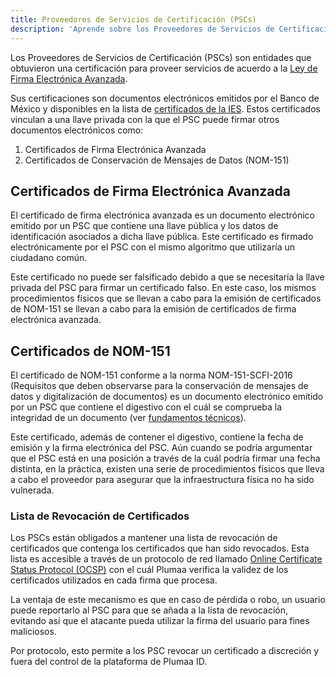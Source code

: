 ```yaml
---
title: Proveedores de Servicios de Certificación (PSCs)
description: 'Aprende sobre los Proveedores de Servicios de Certificación (PSCs)'
---
```


Los Proveedores de Servicios de Certificación (PSCs) son entidades que obtuvieron una certificación para proveer servicios de acuerdo a la [Ley de Firma Electrónica Avanzada](https://www.diputados.gob.mx/LeyesBiblio/pdf/LFEA_200521.pdf).

Sus certificaciones son documentos electrónicos emitidos por el Banco de México y disponibles en la lista de [certificados de la IES](https://www.banxico.org.mx/servicios/certificados-ies-firma-electr.html). Estos certificados vinculan a una llave privada con la que el PSC puede firmar otros documentos electrónicos como:

1. Certificados de Firma Electrónica Avanzada
2. Certificados de Conservación de Mensajes de Datos (NOM-151)


## Certificados de Firma Electrónica Avanzada

El certificado de firma electrónica avanzada es un documento electrónico emitido por un PSC que contiene una llave pública y los datos de identificación asociados a dicha llave pública. Este certificado es firmado electrónicamente por el PSC con el mismo algoritmo que utilizaría un ciudadano común.

Este certificado no puede ser falsificado debido a que se necesitaría la llave privada del PSC para firmar un certificado falso. En este caso, los mismos procedimientos físicos que se llevan a cabo para la emisión de certificados de NOM-151 se llevan a cabo para la emisión de certificados de firma electrónica avanzada.

## Certificados de NOM-151

El certificado de NOM-151 conforme a la norma NOM-151-SCFI-2016 (Requisitos que deben observarse para la conservación de mensajes de datos y digitalización de documentos) es un documento electrónico emitido por un PSC que contiene el digestivo con el cuál se comprueba la integridad de un documento (ver [fundamentos técnicos](/technical//electronic-signature/what-is-an-advanced-electronic-signature#funcion-digestivo)).

Este certificado, además de contener el digestivo, contiene la fecha de emisión y la firma electrónica del PSC. Aún cuando se podría argumentar que el PSC está en una posición a través de la cuál podría firmar una fecha distinta, en la práctica, existen una serie de procedimientos físicos que lleva a cabo el proveedor para asegurar que la infraestructura física no ha sido vulnerada.

### Lista de Revocación de Certificados

Los PSCs están obligados a mantener una lista de revocación de certificados que contenga los certificados que han sido revocados. Esta lista es accesible a través de un protocolo de red llamado [Online Certificate Status Protocol (OCSP)](https://es.wikipedia.org/wiki/Online_Certificate_Status_Protocol) con el cuál Plumaa verifica la validez de los certificados utilizados en cada firma que procesa.

La ventaja de este mecanismo es que en caso de pérdida o robo, un usuario puede reportarlo al PSC para que se añada a la lista de revocación, evitando así que el atacante pueda utilizar la firma del usuario para fines maliciosos. 

Por protocolo, esto permite a los PSC revocar un certificado a discreción y fuera del control de la plataforma de Plumaa ID.
